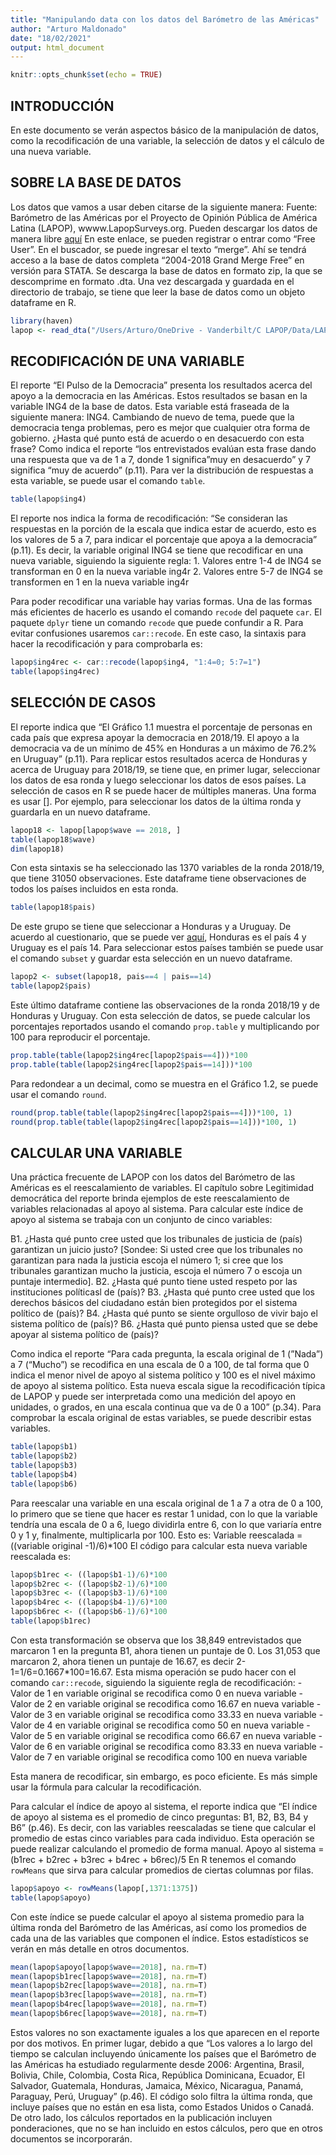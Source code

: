```yaml
---
title: "Manipulando data con los datos del Barómetro de las Américas"
author: "Arturo Maldonado"
date: "18/02/2021"
output: html_document
---
```


```r
knitr::opts_chunk$set(echo = TRUE)
```

## INTRODUCCIÓN
En este documento se verán aspectos básico de la manipulación de datos, como la recodificación de una variable, la selección de datos y el cálculo de una nueva variable.

## SOBRE LA BASE DE DATOS
Los datos que vamos a usar deben citarse de la siguiente manera:
Fuente: Barómetro de las Américas por el Proyecto de Opinión Pública de América Latina (LAPOP), wwww.LapopSurveys.org.
Pueden descargar los datos de manera libre  [aquí](http://datasets.americasbarometer.org/database/login.php)
En este enlace, se pueden registrar o entrar como "Free User". En el buscador, se puede ingresar el texto "merge". Ahí se tendrá acceso a la base de datos completa "2004-2018 Grand Merge Free" en versión para STATA. Se descarga la base de datos en formato zip, la que se descomprime en formato .dta.
Una vez descargada y guardada en el directorio de trabajo, se tiene que leer la base de datos como un objeto dataframe en R. 

```r
library(haven)
lapop <- read_dta("/Users/Arturo/OneDrive - Vanderbilt/C LAPOP/Data/LAPOP_Merge_2004_2018.dta")
```

## RECODIFICACIÓN DE UNA VARIABLE
El reporte "El Pulso de la Democracia" presenta los resultados acerca del apoyo a la democracia en las Américas. Estos resultados se basan en la variable ING4 de la base de datos.
Esta variable está fraseada de la siguiente manera:
ING4. Cambiando de nuevo de tema, puede que la democracia tenga problemas, pero es mejor que cualquier otra forma de gobierno. ¿Hasta qué punto está de acuerdo o en desacuerdo con esta frase?
Como indica el reporte "los entrevistados evalúan esta frase dando una respuesta que va de 1 a 7, donde 1 significa "muy en desacuerdo" y 7 significa "muy de acuerdo" (p.11). 
Para ver la distribución de respuestas a esta variable, se puede usar el comando `table`.
```r
table(lapop$ing4)
```

El reporte nos indica la forma de recodificación: "Se consideran las respuestas en la porción de la escala que indica estar de acuerdo, esto es los valores de 5 a 7, para indicar el porcentaje que apoya a la democracia" (p.11).
Es decir, la variable original ING4 se tiene que recodificar en una nueva variable, siguiendo la siguiente regla:
1. Valores entre 1-4 de ING4 se transforman en 0 en la nueva variable ing4r
2. Valores entre 5-7 de ING4 se transformen en 1 en la nueva variable ing4r

Para poder recodificar una variable hay varias formas. Una de las formas más eficientes de hacerlo es usando el comando `recode` del paquete `car`. El paquete `dplyr` tiene un comando `recode` que puede confundir a R. Para evitar confusiones usaremos `car::recode`.
En este caso, la sintaxis para hacer la recodificación  y para comprobarla es:
```r
lapop$ing4rec <- car::recode(lapop$ing4, "1:4=0; 5:7=1")
table(lapop$ing4rec)
```

## SELECCIÓN DE CASOS
El reporte indica que "El Gráfico 1.1 muestra el porcentaje de personas en cada país que expresa apoyar la democracia en 2018/19. El apoyo a la democracia va de un mínimo de 45% en Honduras a un máximo de 76.2% en Uruguay" (p.11).
Para replicar estos resultados acerca de Honduras y acerca de Uruguay para 2018/19, se tiene que, en primer lugar, seleccionar los datos de esa ronda y luego seleccionar los datos de esos países.
La selección de casos en R se puede hacer de múltiples maneras. Una forma es usar []. Por ejemplo, para seleccionar los datos de la última ronda y guardarla en un nuevo dataframe.
```r
lapop18 <- lapop[lapop$wave == 2018, ]
table(lapop18$wave)
dim(lapop18)
```

Con esta sintaxis se ha seleccionado las 1370 variables de la ronda 2018/19, que tiene 31050 observaciones. Este dataframe tiene observaciones de todos los países incluidos en esta ronda.
```r
table(lapop18$pais)
```

De este grupo se tiene que seleccionar a Honduras y a Uruguay. De acuerdo al cuestionario, que se puede ver [aquí](https://www.vanderbilt.edu/lapop/ab2018/AB2018-v12.0-Spa-190131_W.pdf), Honduras es el país 4 y Uruguay es el país 14.
Para seleccionar estos países también se puede usar el comando `subset` y guardar esta selección en un nuevo dataframe.
```r
lapop2 <- subset(lapop18, pais==4 | pais==14)
table(lapop2$pais)
```

Este último dataframe contiene las observaciones de la ronda 2018/19 y de Honduras y Uruguay. Con esta selección de datos, se puede calcular los porcentajes reportados usando el comando `prop.table` y multiplicando  por 100 para reproducir el porcentaje.
```r
prop.table(table(lapop2$ing4rec[lapop2$pais==4]))*100
prop.table(table(lapop2$ing4rec[lapop2$pais==14]))*100
```

Para redondear a un decimal, como se muestra en el Gráfico 1.2, se puede usar el comando `round`. 
```r
round(prop.table(table(lapop2$ing4rec[lapop2$pais==4]))*100, 1)
round(prop.table(table(lapop2$ing4rec[lapop2$pais==14]))*100, 1)
```

## CALCULAR UNA VARIABLE
Una práctica frecuente de LAPOP con los datos del Barómetro de las Américas es el reescalamiento de variables. El capítulo sobre Legitimidad democrática del reporte brinda ejemplos de este reescalamiento de variables relacionadas al apoyo al sistema.
Para calcular este índice de apoyo al sistema se trabaja con un conjunto de cinco variables: 

B1. ¿Hasta qué punto cree usted que los tribunales de justicia de (país) garantizan un juicio justo? [Sondee: Si usted cree que los tribunales no garantizan para nada la justicia escoja el número 1; si cree que los tribunales garantizan mucho la justicia, escoja el número 7 o escoja un puntaje intermedio].
B2. ¿Hasta qué punto tiene usted respeto por las instituciones políticasl de (país)? 
B3. ¿Hasta qué punto cree usted que los derechos básicos del ciudadano están bien protegidos por el sistema político de (país)? 
B4. ¿Hasta qué punto se siente orgulloso de vivir bajo el sistema político de (país)?
B6. ¿Hasta qué punto piensa usted que se debe apoyar al sistema político de (país)?

Como indica el reporte "Para cada pregunta, la escala original de 1 ("Nada") a 7 ("Mucho") se recodifica en una escala de 0 a 100, de tal forma que 0 indica el menor nivel de apoyo al sistema político y 100 es el nivel máximo de apoyo al sistema político. Esta nueva escala sigue la recodificación típica de LAPOP y puede ser interpretada como una medición del apoyo en unidades, o grados, en una escala continua que va de 0 a 100" (p.34).
Para comprobar la escala original de estas variables, se puede describir estas variables.
```r
table(lapop$b1)
table(lapop$b2)
table(lapop$b3)
table(lapop$b4)
table(lapop$b6)
```


Para reescalar una variable en una escala original de 1 a 7 a otra de 0 a 100, lo primero que se tiene que hacer es restar 1 unidad, con lo que la variable tendría una escala de 0 a 6, luego dividirla entre 6, con lo que variaría entre 0 y 1 y, finalmente, multiplicarla por 100. Esto es:
Variable reescalada = ((variable original -1)/6)*100
El código para calcular esta nueva variable reescalada es:
```r
lapop$b1rec <- ((lapop$b1-1)/6)*100
lapop$b2rec <- ((lapop$b2-1)/6)*100
lapop$b3rec <- ((lapop$b3-1)/6)*100
lapop$b4rec <- ((lapop$b4-1)/6)*100
lapop$b6rec <- ((lapop$b6-1)/6)*100
table(lapop$b1rec)
```

Con esta transformación se observa que los 38,849 entrevistados que marcaron 1 en la pregunta B1, ahora tienen un puntaje de 0. Los 31,053 que marcaron 2, ahora tienen un puntaje de 16.67, es decir 2-1=1/6=0.1667*100=16.67.
Esta misma operación se pudo hacer con el comando `car::recode`, siguiendo la siguiente regla de recodificación:
- Valor de 1 en variable original se recodifica como 0 en nueva variable
- Valor de 2 en variable original se recodifica como 16.67 en nueva variable
- Valor de 3 en variable original se recodifica como 33.33 en nueva variable
- Valor de 4 en variable original se recodifica como 50 en nueva variable
- Valor de 5 en variable original se recodifica como 66.67 en nueva variable
- Valor de 6 en variable original se recodifica como 83.33 en nueva variable
- Valor de 7 en variable original se recodifica como 100 en nueva variable

Esta manera de recodificar, sin embargo, es poco eficiente. Es más simple usar la fórmula para calcular la recodificación.

Para calcular el índice de apoyo al sistema, el reporte indica que "El índice de apoyo al sistema es el promedio de cinco preguntas: B1, B2, B3, B4 y B6" (p.46).
Es decir, con las variables reescaladas se tiene que calcular el promedio de estas cinco variables para cada individuo. Esta operación se puede realizar calculando el promedio de forma manual.
Apoyo al sistema = (b1rec + b2rec + b3rec + b4rec + b6rec)/5
En R tenemos el comando `rowMeans` que sirva para calcular promedios de ciertas columnas por filas.
```r
lapop$apoyo <- rowMeans(lapop[,1371:1375])
table(lapop$apoyo)
```

Con este índice se puede calcular el apoyo al sistema promedio para la última ronda del Barómetro de las Américas, así como los promedios de cada una de las variables que componen el índice. Estos estadísticos se verán en más detalle en otros documentos.
```r
mean(lapop$apoyo[lapop$wave==2018], na.rm=T)
mean(lapop$b1rec[lapop$wave==2018], na.rm=T)
mean(lapop$b2rec[lapop$wave==2018], na.rm=T)
mean(lapop$b3rec[lapop$wave==2018], na.rm=T)
mean(lapop$b4rec[lapop$wave==2018], na.rm=T)
mean(lapop$b6rec[lapop$wave==2018], na.rm=T)
```

Estos valores no son exactamente iguales a los que aparecen en el reporte por dos motivos. En primer lugar, debido a que "Los valores a lo largo del tiempo se calculan incluyendo únicamente los países que el Barómetro de las Américas ha estudiado regularmente desde 2006: Argentina, Brasil, Bolivia, Chile, Colombia, Costa Rica, República Dominicana, Ecuador, El Salvador, Guatemala, Honduras, Jamaica, México, Nicaragua, Panamá, Paraguay, Perú, Uruguay" (p.46). 
El código solo filtra la última ronda, que incluye países que no están en esa lista, como Estados Unidos o Canadá.
De otro lado, los cálculos reportados en la publicación incluyen ponderaciones, que no se han incluido en estos cálculos, pero que en otros documentos se incorporarán.
